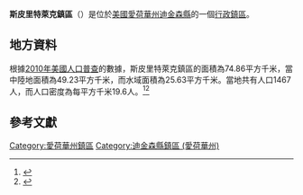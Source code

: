 {{noteTA
|G1=USState
|G2=地名
|G3=Unit
}}
{{Infobox settlement
|official_name            = 斯皮里特萊克鎮區
|native_name = Spirit Lake Township
|settlement_type          = [[行政鎮區|行政鎮區]]
|image_skyline            = 
|imagesize                = 
|image_map                = Map highlighting Spirit Lake Township, Dickinson County, Iowa.svg
|mapsize                  = 250px
|pushpin_map  =USA Iowa
|pushpin_label = 斯皮里特萊克鎮區
|pushpin_label_position   = top
|pushpin_map_caption      = 斯皮里特萊克鎮區在愛荷華州的位置
|subdivision_type         = [[世界政區索引|國家]]
|subdivision_type1        = [[美国州份|州份]]
|subdivision_type2        = [[愛荷華州行政区划|縣]]
|subdivision_name         = [[美国|美国]]
|subdivision_name1        = [[愛荷華州|愛荷華州]]
|subdivision_name2        = [[迪金森縣_(愛荷華州)|迪金森縣]]
|elevation_ft             = 1411
|elevation_m              = 430
|timezone                 = [[北美中部時區|北美中部時區]]
|area_total_km2           = 74.86
|area_land_km2            = 49.23
|area_water_km2           = 25.63
|area_total_sq_mi         = 
|area_land_sq_mi          = 
|area_water_sq_mi         = 
|population_as_of         = [[2010年美國人口普查|2010]]
|population_footnotes     = 
|population_total         = 1467
|population_density_km2   = auto
|population_density_sq_mi = auto
|utc_offset               = -6
|coordinates              = {{coord|43|27|52|N|95|05|03|W|type:city_region:US-AL_source:GNS-enwiki|display=inline,title}}
| coor_pinpoint           = 
| coordinates_footnotes   = 
|timezone_DST             = CDT
|utc_offset_DST           = -5
|postal_code_type         = [[美國郵區編號|郵區編號]]
|postal_code              = 51360
|area_code                = {{link-en|电话区号563|Area code 563|563}}
|blank_name = [[地名信息系统|GNIS ID]]
|blank_info = 468734
}}
'''斯皮里特萊克鎮區'''（{{lang-en|Spirit Lake Township}}）是位於[[美國|美國]][[愛荷華州|愛荷華州]][[迪金森縣_(愛荷華州)|迪金森縣]]的一個[[行政鎮區|行政鎮區]]。

== 地方資料 ==
根據[[2010年美國人口普查|2010年美國人口普查]]的數據，斯皮里特萊克鎮區的面積為74.86平方千米，當中陸地面積為49.23平方千米，而水域面積為25.63平方千米。當地共有人口1467人，而人口密度為每平方千米19.6人。<ref name="GR8">{{cite web|url=http://factfinder2.census.gov|publisher=[[美国人口调查局|美国人口调查局]]|accessdate=2011-05-14|title=American FactFinder|archive-date=2013-09-11|archive-url=https://web.archive.org/web/20130911234518/http://factfinder2.census.gov/|dead-url=no}}</ref><ref>{{cite web|url=https://www.citypopulation.de/en/usa/iowa/admin/|title=USA: Iowa (Counties and Townships) - City Population}}</ref>

== 參考文獻 ==
{{reflist}}

{{迪金森縣 (愛荷華州)}}

{{DEFAULTSORT:Spirit Lake Township}}
[[Category:愛荷華州鎮區|Category:愛荷華州鎮區]]
[[Category:迪金森縣鎮區_(愛荷華州)|Category:迪金森縣鎮區 (愛荷華州)]]

{{Iowa-geo-stub}}